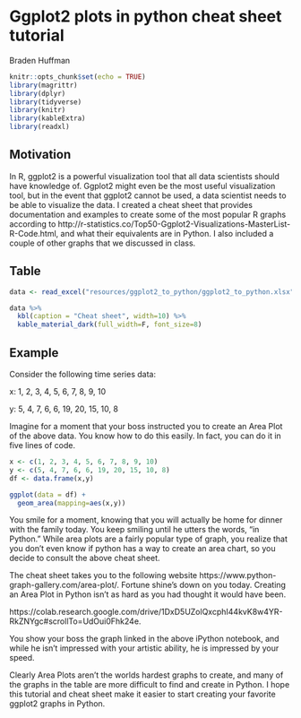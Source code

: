 # Ggplot2 plots in python cheat sheet tutorial

Braden Huffman

```r
knitr::opts_chunk$set(echo = TRUE)
library(magrittr)
library(dplyr)
library(tidyverse)
library(knitr)
library(kableExtra)
library(readxl)
```

## Motivation

In R, ggplot2 is a powerful visualization tool that all data scientists should have knowledge of. Ggplot2 might even be the most useful visualization tool, but in the event that ggplot2 cannot be used, a data scientist needs to be able to visualize the data. I created a cheat sheet that provides documentation and examples to create some of the most popular R graphs according to http://r-statistics.co/Top50-Ggplot2-Visualizations-MasterList-R-Code.html, and what their equivalents are in Python. I also included a couple of other graphs that we discussed in class.

## Table

```r

data <- read_excel("resources/ggplot2_to_python/ggplot2_to_python.xlsx")

```
```r
data %>% 
  kbl(caption = "Cheat sheet", width=10) %>% 
  kable_material_dark(full_width=F, font_size=8)
```
## Example

Consider the following time series data:

x: 1, 2, 3, 4, 5, 6, 7, 8, 9, 10

y: 5, 4, 7, 6, 6, 19, 20, 15, 10, 8

Imagine for a moment that your boss instructed you to create an Area Plot of the above data. You know how to do this easily. In fact, you can do it in five lines of code.

```r
x <- c(1, 2, 3, 4, 5, 6, 7, 8, 9, 10)
y <- c(5, 4, 7, 6, 6, 19, 20, 15, 10, 8)
df <- data.frame(x,y)

ggplot(data = df) +
  geom_area(mapping=aes(x,y))
```

You smile for a moment, knowing that you will actually be home for dinner with the family today. You keep smiling until he utters the words, "in Python." While area plots are a fairly popular type of graph, you realize that you don't even know if python has a way to create an area chart, so you decide to consult the above cheat sheet.

The cheat sheet takes you to the following website https://www.python-graph-gallery.com/area-plot/. Fortune shine's down on you today. Creating an Area Plot in Python isn't as hard as you had thought it would have been.

https://colab.research.google.com/drive/1DxD5UZolQxcphI44kvK8w4YR-RkZNYgc#scrollTo=UdOui0Fhk24e.

You show your boss the graph linked in the above iPython notebook, and while he isn't impressed with your artistic ability, he is impressed by your speed.

Clearly Area Plots aren't the worlds hardest graphs to create, and many of the graphs in the table are more difficult to find and create in Python. I hope this tutorial and cheat sheet make it easier to start creating your favorite ggplot2 graphs in Python.
